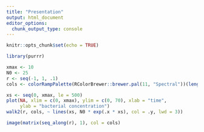 ```yaml
---
title: "Presentation"
output: html_document
editor_options: 
  chunk_output_type: console
---
```


```r
knitr::opts_chunk$set(echo = TRUE)
```

```r
library(purrr)
```


```r
xmax <- 10
N0 <- 25
r <- seq(-1, 1, .1)
cols <- colorRampPalette(RColorBrewer::brewer.pal(11, "Spectral"))(length(r))

xs <- seq(0, xmax, le = 500)
plot(NA, xlim = c(0, xmax), ylim = c(0, 70), xlab = "time",
     ylab = "bacterial concentration")
walk2(r, cols, ~ lines(xs, N0 * exp(.x * xs), col = .y, lwd = 3))

image(matrix(seq_along(r), 1), col = cols)
```


